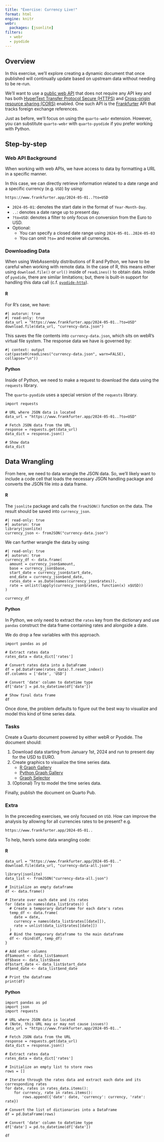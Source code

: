 ```yaml
---
title: "Exercise: Currency Live!"
format: html
engine: knitr
webr: 
  packages: [jsonlite]
filters:
  - webr
  - pyodide
---
```


## Overview

In this exercise, we'll explore creating a dynamic document that once published will continually update based on upstream data without needing to be re-run.

We'll want to use a [public web API](https://github.com/public-api-lists/public-api-lists?tab=readme-ov-file) that does not require any API key and has both [HyperText Transfer Protocol Secure (HTTPS)](https://developer.mozilla.org/en-US/docs/Glossary/HTTPS) and [Cross-origin resource sharing (CORS)](https://developer.mozilla.org/en-US/docs/Web/HTTP/CORS) enabled. One such API is the [Frankfurter](https://www.frankfurter.app/docs/#historical) API that tracks foreign exchange references.

Just as before, we'll focus on using the `quarto-webr` extension. However, you can substitute `quarto-webr` with `quarto-pyodide` if you prefer working with Python.

## Step-by-step

### Web API Background

When working with web APIs, we have access to data by formatting a URL in a specific manner. 

In this case, we can directly retrieve information related to a date range and a specific currency (e.g. `USD`) by using: 

```sh
https://www.frankfurter.app/2024-05-01..?to=USD
```

- `2024-05-01`: denotes the start date in the format of `Year-Month-Day`.
- `..`: denotes a date range up to present day.
- `?to=USD`: denotes a filter to only focus on conversion from the Euro to USD.
- Optional:
  - You can specify a closed date range using `2024-05-01..2024-05-03`
  - You can omit `?to=` and receive all currencies. 

### Downloading Data

When using WebAssembly distributions of R and Python, we have to be careful when working with remote data. In the case of R, this means either using `download.file()` or `url()` inside of `readLines()` to obtain data. Inside of `pyodide`, there are similar limitations; but, there is built-in support for handling this data call (c.f. [`pyodide-http`](https://github.com/koenvo/pyodide-http)).

::: {.panel-tabset group="programmingLanguage"}
#### R
For R's case, we have:

```webr-r
#| autorun: true
#| read-only: true
data_url = "https://www.frankfurter.app/2024-05-01..?to=USD"
download.file(data_url, "currency-data.json")
```

This saves the file contents into `currency-data.json`, which sits on webR's virtual file system. The response data we have is governed by:

```webr-r
#| context: output
cat(paste0(readLines("currency-data.json", warn=FALSE), collapse="\n"))
```
#### Python

Inside of Python, we need to make a request to download the data using the `requests` library. 

:::{.callout-note}
The `quarto-pyodide` uses a special version of the `requests` library.
:::

```pyodide-python
import requests

# URL where JSON data is located
data_url = "https://www.frankfurter.app/2024-05-01..?to=USD"

# Fetch JSON data from the URL
response = requests.get(data_url)
data_dict = response.json()

# Show data
data_dict
```
::::

## Data Wrangling

From here, we need to data wrangle the JSON data. So, we'll likely want to include a code cell that loads the necessary JSON handling package and converts the JSON file into a data frame.

::: {.panel-tabset group="programmingLanguage"}
#### R

The `jsonlite` package and 
calls the `fromJSON()` function on the data. The result should be saved into `currency_json`.


```webr-r
#| read-only: true
#| autorun: true
library(jsonlite)
currency_json <- fromJSON("currency-data.json")
```


We can further wrangle the data by using:

```webr-r
#| read-only: true
#| autorun: true
currency_df <- data.frame(
  amount = currency_json$amount,
  base = currency_json$base,
  start_date = currency_json$start_date,
  end_date = currency_json$end_date,
  rates_date = as.Date(names(currency_json$rates)),
  rate = unlist(lapply(currency_json$rates, function(x) x$USD))
)

currency_df
```

#### Python

In Python, we only need to extract the `rates` key from the dictionary and use `pandas` construct the data frame containing rates and alongside a date. 

:::{.callout-note}
We do drop a few variables with this approach.
:::

```pyodide-python
import pandas as pd 

# Extract rates data
rates_data = data_dict['rates']

# Convert rates data into a DataFrame
df = pd.DataFrame(rates_data).T.reset_index()
df.columns = ['date', 'USD']

# Convert 'date' column to datetime type
df['date'] = pd.to_datetime(df['date'])

# Show final data frame
df
```

::: 

Once done, the problem defaults to figure out the best way to visualize and model this kind of time series data. 

### Tasks

Create a Quarto document powered by either webR or Pyodide. The document should:

1. Download data starting from January 1st, 2024 and run to present day for the USD to EURO.
2. Create graphics to visualize the time series data.
   - [R Graph Gallery](https://r-graph-gallery.com/)
   - [Python Graph Gallery](https://python-graph-gallery.com/)
   - [Graph Selector](https://www.data-to-viz.com/)
3. (Optional) Try to model the time series data.

Finally, publish the document on Quarto Pub.

### Extra

In the preceeding exercises, we only focused on `USD`. How can improve the analysis by allowing for all currencies rates to be present? e.g.

```sh
https://www.frankfurter.app/2024-05-01..
```

To help, here's some data wrangling code: 

::: {.panel-tabset group="programmingLanguage"}
#### R

```webr-r
data_url = "https://www.frankfurter.app/2024-05-01.."
download.file(data_url, "currency-data-all.json")

library(jsonlite)
data_list <- fromJSON("currency-data-all.json")

# Initialize an empty dataframe
df <- data.frame()

# Iterate over each date and its rates
for (date in names(data_list$rates)) {
  # Create a temporary dataframe for each date's rates
  temp_df <- data.frame(
    date = date,
    currency = names(data_list$rates[[date]]),
    rate = unlist(data_list$rates[[date]])
  )
  # Bind the temporary dataframe to the main dataframe
  df <- rbind(df, temp_df)
}

# Add other columns
df$amount <- data_list$amount
df$base <- data_list$base
df$start_date <- data_list$start_date
df$end_date <- data_list$end_date

# Print the dataframe
print(df)
```
#### Python

```pyodide-python
import pandas as pd
import json
import requests

# URL where JSON data is located
# (Note, this URL may or may not cause issues!)
data_url = "https://www.frankfurter.app/2024-05-01.."

# Fetch JSON data from the URL
response = requests.get(data_url)
data_dict = response.json()

# Extract rates data
rates_data = data_dict['rates']

# Initialize an empty list to store rows
rows = []

# Iterate through the rates data and extract each date and its corresponding rates
for date, rates in rates_data.items():
    for currency, rate in rates.items():
        rows.append({'date': date, 'currency': currency, 'rate': rate})

# Convert the list of dictionaries into a DataFrame
df = pd.DataFrame(rows)

# Convert 'date' column to datetime type
df['date'] = pd.to_datetime(df['date'])

df
```
:::